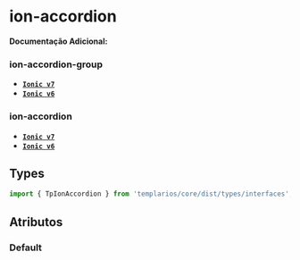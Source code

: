 
<Meta of={accordionStories} />

# ion-accordion

**Documentação Adicional:**

### ion-accordion-group

- **[`Ionic v7`](https://ionicframework.com/docs/api/accordion-group)**
- **[`Ionic v6`](https://ionicframework.com/docs/v6/api/accordion-group)**

### ion-accordion

- **[`Ionic v7`](https://ionicframework.com/docs/api/accordion)**
- **[`Ionic v6`](https://ionicframework.com/docs/v6/api/accordion)**

## Types

```ts
import { TpIonAccordion } from 'templarios/core/dist/types/interfaces';
```

## Atributos

### Default

<Canvas of={accordionStories.Default} />
<Controls of={accordionStories.Default} />
